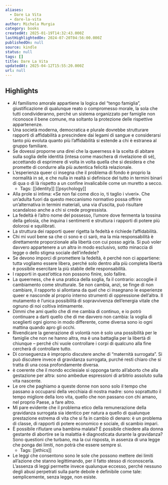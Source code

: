 ```yaml
---
aliases:
  - Dare La Vita
  - dare-la-vita
author: Michela Murgia
category: books
createdAt: 2025-01-19T14:32:43.000Z
lastHighlightedOn: 2024-07-20T04:56:00.000Z
publishedOn: null
source: kindle
status: null
tags: []
title: Dare La Vita
updatedAt: 2025-04-12T15:55:20.000Z
url: null
---
```

## Highlights

- Al familismo amorale appartiene la logica del “tengo famiglia”, giustificazione di qualunque reato o compromesso morale, la sola che tutti condivideranno, perché un sistema organizzato per famiglie non riconosce il bene comune, ma soltanto la protezione delle rispettive appartenenze.
- Una società moderna, democratica e plurale dovrebbe strutturare rapporti di affidabilità a prescindere dai legami di sangue e considerarsi tanto più evoluta quanto più l’affidabilità si estende a chi è estraneə al gruppo familiare.
- Se dovessi proporne una direi che la queerness è la scelta di abitare sulla soglia delle identità (intesa come maschera di rivelazione di sé), accettando di esprimere di volta in volta quella che si desidera e che promette di condurre alla più autentica felicità relazionale.
- L’esperienza queer ci insegna che il problema di fondo è proprio la normalità in sé, e che nulla in realtà si definisce del tutto in termini binari di qua o di là rispetto a un confine invalicabile come un muretto a secco.
    - Tags: [[identity]] [[psychology]]
- Alla prole si intima: «Se non fai come dico io, ti taglio i viveri». Che un’adulta fuori da questo meccanismo normativo possa offrire un’alternativa in termini materiali, una via d’uscita, può risultare scandaloso anche a chi si crede progressista.
- La fedeltà è l’altro nome del possesso, l’umore dove fermenta la tossina della gelosia, che inquina i sentimenti e struttura i rapporti di potere più dolorosi e squilibrati.
- La struttura dei rapporti queer rigetta la fedeltà e richiede l’affidabilità.
- Chi mi vuol bene sa che ci sono e ci sarò, ma la mia responsabilità è direttamente proporzionale alla libertà con cui posso agirla. Si può voler davvero appartenere a un altrə in modo esclusivo, sotto minaccia di legge o dello stigma sociale dell’infedele?
- Se devono imporci di promettere la fedeltà, è perché non ci appartiene: tuttə vogliamo essere liberə, perché solo dentro alla più completa libertà è possibile esercitare la più stabile delle responsabilità.
- I rapporti in quest’ottica non possono finire, solo fallire.
- La queerness, che è una pratica della soglia, fa il contrario: accoglie il cambiamento come strutturale. Se non cambia, anzi, se finge di non cambiare, il rapporto si allontana da quel che ci insegnano le esperienze queer e nasconde al proprio interno strumenti di oppressione dell’altrə. Il mutamento è l’unica possibilità di sopravvivenza dell’energia vitale che ognuno di noi coltiva intimamente.
- Dimmi che ami quello che di me cambia di continuo, e io potrò continuare a darti quello che di me davvero non cambia: la voglia di sceglierti ogni giorno in modo differente, come diversa sono io ogni mattina quando apro gli occhi.
- Rivendicare la generazione di volontà non è solo una possibilità per le famiglie che non ne hanno altra, ma è una battaglia per la libertà di chiunque – perché chi vuole controllare i corpi di qualcuno alla fine cercherà di controllare tutto.
- Di conseguenza è improprio discutere anche di “maternità surrogata”. Si può discutere invece di gravidanza surrogata, purché resti chiaro che si tratta di una cosa profondamente diversa.
- è coerente che il mondo ecclesiale si opponga tanto all’aborto che alla gestazione per altrə: sono ambedue espressioni di arbitrio assoluto sulla vita nascente.
- Le ore che paghiamo a queste donne non sono solo il tempo che passano a occuparsi della vecchiaia di nostra madre: sono soprattutto il tempo migliore della loro vita, quello che non passano con chi amano, nel proprio Paese, a fare altro.
- Mi pare evidente che il problema etico della remunerazione della gravidanza surrogata sia identico per natura a quello di qualunque prestazione estrema di vita che si fa in cambio di denaro: è un problema di classe, di rapporti di potere economico e sociale, di scambio impari.
- È possibile rifiutare unə bambinə malatə? È possibile chiedere alla donna gestante di abortire se la malattia è diagnosticata durante la gravidanza? Sono questioni che turbano, ma la cui risposta, in assenza di una legge che ponga dei limiti, non potrà che essere sempre sì.
    - Tags: [[ethics]]
- Le leggi che consentono sono le sole che possono mettere dei limiti all’azione che stanno legittimando, per il fatto stesso di riconoscerla. L’assenza di leggi permette invece qualunque eccesso, perché nessuno degli abusi perpetrati sulla parte debole è definibile come tale: semplicemente, senza legge, non esiste.
